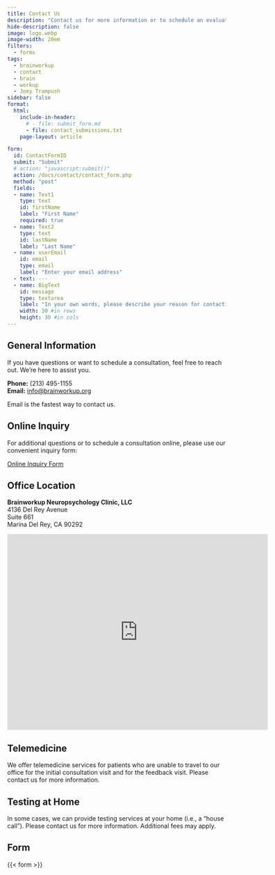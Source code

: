 ```yaml
---
title: Contact Us
description: "Contact us for more information or to schedule an evaluation. We're here to help."
hide-description: false
image: logo.webp
image-width: 20em
filters:
  - forms
tags:
  - brainworkup 
  - contact
  - brain
  - workup
  - Joey Trampush
sidebar: false
format: 
  html:
    include-in-header: 
      # - file: submit_form.md
      - file: contact_submissions.txt
    page-layout: article

form:
  id: ContactFormID
  submit: "Submit"
  # action: "javascript:submit()"
  action: /docs/contact/contact_form.php
  method: "post"
  fields:
  - name: Text1
    type: text
    id: firstName
    label: "First Name"
    required: true
  - name: Text2
    type: text
    id: lastName
    label: "Last Name"
  - name: userEmail
    id: email
    type: email
    label: "Enter your email address"
  - text: ---
  - name: BigText
    id: message
    type: textarea
    label: "In your own words, please describe your reason for contacting us."
    width: 30 #in rows
    height: 30 #in cols
---
```


## General Information

If you have questions or want to schedule a consultation, feel free to reach out. We're here to assist you.

**Phone:** (213) 495-1155\
**Email:** [info@brainworkup.org](mailto:info@brainworkup.org)

::: {.callout-note}
Email is the fastest way to contact us.
:::

## Online Inquiry

For additional questions or to schedule a consultation online, please use our convenient inquiry form:

[Online Inquiry Form](https://forms.gle/UNx9qUcihytE63qt5)

## Office Location

**Brainworkup Neuropsychology Clinic, LLC**\
4136 Del Rey Avenue\
Suite 661\
Marina Del Rey, CA 90292\

<iframe src="https://www.google.com/maps/embed?pb=!1m18!1m12!1m3!1d3305.507752037753!2d-118.44124318478369!3d33.98028588062893!2m3!1f0!2f0!3f0!3m2!1i1024!2i768!4f13.1!3m3!1m2!1s0x80c2ba3713c9d4c7%3A0x7e2b1a2e5f23d79c!2s4136%20Del%20Rey%20Ave%2C%20Marina%20Del%20Rey%2C%20CA%2090292%2C%20USA!5e0!3m2!1sen!2s!4v1662032749326!5m2!1sen!2s" width="600" height="450" style="border:0;" allowfullscreen="" loading="lazy"></iframe>

## Telemedicine

We offer telemedicine services for patients who are unable to travel to our
office for the initial consultation visit and for the feedback visit. Please contact us for more information.

## Testing at Home

In some cases, we can provide testing services at your home (i.e., a "house
call"). Please contact us for more information. Additional fees may apply.

## Form

{{< form >}}

<!-- #### Form submission

<form name="contact" netlify>
  <p>
    <label>Name <input type="text" name="name" /></label>
  </p>
  <p>
    <label>Email <input type="email" name="email" /></label>
  </p>
  <p>
    <button type="submit">Send</button>
  </p>
</form> -->
